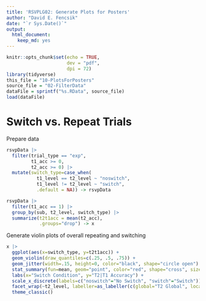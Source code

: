 ```yaml
---
title: 'RSVPLG02: Generate Plots for Posters'
author: "David E. Fencsik"
date: "`r Sys.Date()`"
output:
  html_document:
    keep_md: yes
---
```


```r
knitr::opts_chunk$set(echo = TRUE,
                      dev = "pdf",
                      dpi = 72)
library(tidyverse)
this_file = "10-PlotsForPosters"
source_file = "02-FilterData"
dataFile = sprintf("%s.RData", source_file)
load(dataFile)
```

# Switch vs. Repeat Trials

Prepare data

```r
rsvpData |>
  filter(trial_type == "exp",
         t1_acc >= 0,
         t2_acc >= 0) |>
  mutate(switch_type=case_when(
           t1_level == t2_level ~ "noswitch",
           t1_level != t2_level ~ "switch",
           .default = NA)) -> rsvpData

rsvpData |>
  filter(t1_acc == 1) |>
  group_by(sub, t2_level, switch_type) |>
  summarize(t2t1acc = mean(t2_acc),
            .groups="drop") -> x
```

Generate violin plots of overall repeating and switching

```r
x |>
  ggplot(aes(x=switch_type, y=t2t1acc)) +
  geom_violin(draw_quantiles=c(.25, .5, .75)) +
  geom_jitter(width=.15, height=0, color="black", shape="circle open") +
  stat_summary(fun=mean, geom="point", color="red", shape="cross", size=5) +
  labs(x="Switch Condition", y="T2|T1 Accuracy") +
  scale_x_discrete(labels=c("noswitch"="No Switch", "switch"="Switch")) +
  facet_wrap(~t2_level, labeller=as_labeller(c(global="T2 Global", local="T2 Local"))) +
  theme_classic()
```